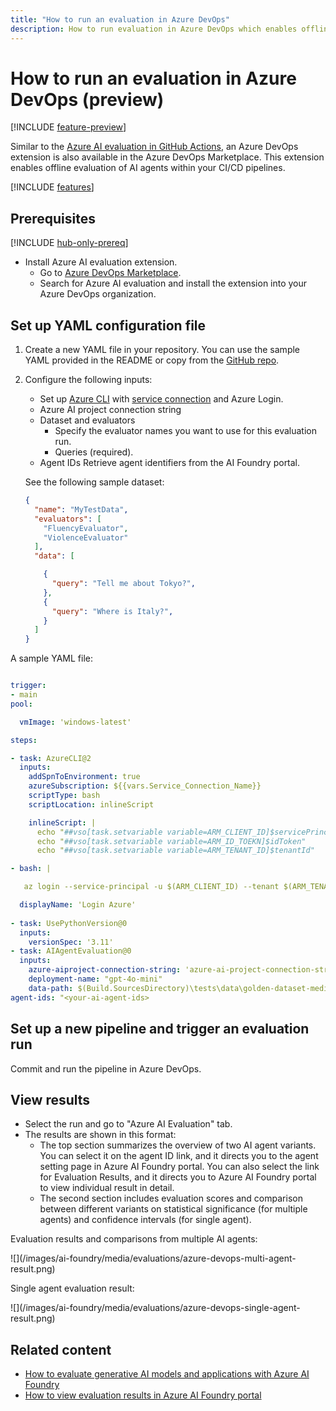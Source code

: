 ```yaml
---
title: "How to run an evaluation in Azure DevOps"
description: How to run evaluation in Azure DevOps which enables offline evaluation of AI models within your CI/CD pipelines in Azure DevOps. 
---
```


# How to run an evaluation in Azure DevOps (preview)

[!INCLUDE [feature-preview](../includes/feature-preview)]

Similar to the [Azure AI evaluation in GitHub Actions](evaluation-github-action), an Azure DevOps extension is also available in the Azure DevOps Marketplace. This extension enables offline evaluation of AI agents within your CI/CD pipelines.

[!INCLUDE [features](../includes/evaluation-github-action-azure-devops-features)]

## Prerequisites

[!INCLUDE [hub-only-prereq](../includes/hub-only-prereq)]

- Install Azure AI evaluation extension.
  - Go to [Azure DevOps Marketplace](https://marketplace.visualstudio.com/azuredevops).
  - Search for Azure AI evaluation and install the extension into your Azure DevOps organization.

## Set up YAML configuration file

1. Create a new YAML file in your repository.
     You can use the sample YAML provided in the README or copy from the [GitHub repo](https://github.com/microsoft/ai-agent-evals?tab=readme-ov-file).
2.  Configure the following inputs:
    - Set up [Azure CLI](/azure/devops/pipelines/tasks/reference/azure-cli-v2) with [service connection](/azure/devops/pipelines/library/service-endpoints?view=azure-devops&preserve-view=true) and Azure Login.
    - Azure AI project connection string
    - Dataset and evaluators
      - Specify the evaluator names you want to use for this evaluation run.
      - Queries (required).
    - Agent IDs
      Retrieve agent identifiers from the AI Foundry portal.

    See the following sample dataset:

    ```JSON
    { 
      "name": "MyTestData", 
      "evaluators": [ 
        "FluencyEvaluator", 
        "ViolenceEvaluator" 
      ], 
      "data": [ 
    
        { 
          "query": "Tell me about Tokyo?", 
        }, 
        { 
          "query": "Where is Italy?", 
        } 
      ] 
    } 
    ```



A sample YAML file:

```yml

trigger: 
- main 
pool: 

  vmImage: 'windows-latest'  

steps: 

- task: AzureCLI@2 
  inputs: 
    addSpnToEnvironment: true 
    azureSubscription: ${{vars.Service_Connection_Name}}
    scriptType: bash 
    scriptLocation: inlineScript     

    inlineScript: | 
      echo "##vso[task.setvariable variable=ARM_CLIENT_ID]$servicePrincipalId"  
      echo "##vso[task.setvariable variable=ARM_ID_TOEKN]$idToken" 
      echo "##vso[task.setvariable variable=ARM_TENANT_ID]$tenantId" 

- bash: | 

   az login --service-principal -u $(ARM_CLIENT_ID) --tenant $(ARM_TENANT_ID) --allow-no-subscriptions --federated-token $(ARM_ID_TOEKN) 

  displayName: 'Login Azure' 
 
- task: UsePythonVersion@0 
  inputs: 
    versionSpec: '3.11' 
- task: AIAgentEvaluation@0 
  inputs: 
    azure-aiproject-connection-string: 'azure-ai-project-connection-string-sample' 
    deployment-name: "gpt-4o-mini" 
    data-path: $(Build.SourcesDirectory)\tests\data\golden-dataset-medium.json 
agent-ids: "<your-ai-agent-ids> 

```

## Set up a new pipeline and trigger an evaluation run

Commit and run the pipeline in Azure DevOps.

## View results

- Select the run and go to "Azure AI Evaluation" tab.
- The results are shown in this format:
  - The top section summarizes the overview of two AI agent variants. You can select it on the agent ID link, and it directs you to the agent setting page in Azure AI Foundry portal. You can also select the link for Evaluation Results, and it directs you to Azure AI Foundry portal to view individual result in detail.
  - The second section includes evaluation scores and comparison between different variants on statistical significance (for multiple agents) and confidence intervals (for single agent).

Evaluation results and comparisons from multiple AI agents:
<Frame>
    ![](/images/ai-foundry/media/evaluations/azure-devops-multi-agent-result.png)
</Frame>

Single agent evaluation result:
<Frame>
    ![](/images/ai-foundry/media/evaluations/azure-devops-single-agent-result.png)
</Frame>

## Related content

- [How to evaluate generative AI models and applications with Azure AI Foundry](./evaluate-generative-ai-app)
- [How to view evaluation results in Azure AI Foundry portal](./evaluate-results)

